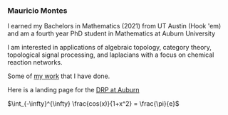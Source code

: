 === Mauricio Montes === 

I earned my Bachelors in Mathematics (2021) from UT Austin (Hook 'em) and am 
a fourth year PhD student in Mathematics at Auburn University

I am interested in applications of algebraic topology, category theory,
topological signal processing, and laplacians with a focus on chemical reaction networks.

Some of [[Research| my work]] that I have done. 

Here is a landing page for the [[DRP at Auburn]]


{{IMG20240622132513.jpg|This is me|style="width:800px;height:533px;"}}

$\int_{-\infty}^{\infty} \frac{cos(x)}{1+x^2} = \frac{\pi}{e}$
